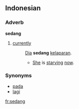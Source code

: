==Indonesian==

===Adverb===
'''sedang'''

# [[currently]]
#: [[dia|Dia]] '''sedang''' [[lapar|kelaparan]].
#:* [[she|She]] is [[starve|starving]] [[now]].

===Synonyms===
* [[pada]]
* [[lagi]]

[[fr:sedang]]